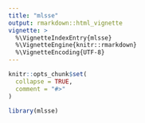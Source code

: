 ```yaml
---
title: "mlsse"
output: rmarkdown::html_vignette
vignette: >
  %\VignetteIndexEntry{mlsse}
  %\VignetteEngine{knitr::rmarkdown}
  %\VignetteEncoding{UTF-8}
---
```


```r
knitr::opts_chunk$set(
  collapse = TRUE,
  comment = "#>"
)
```

```r
library(mlsse)
```

